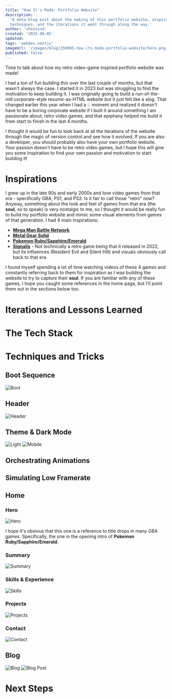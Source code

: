 ```yaml
---
title: "How It's Made: Portfolio Website"
description:
  'A meta-blog post about the making of this portfolio website, inspirations,
  techniques, and the iterations it went through along the way.'
author: 'shevtsod'
created: '2025-09-05'
updated:
tags: 'webdev,nextjs'
imageUrl: '/images/blog/250905-how-its-made-portfolio-website/hero.png'
published: false
---
```


Time to talk about how my retro video-game inspired portfolio website was made!

I had a ton of fun building this over the last couple of months, but that wasn't
always the case. I started it in 2023 but was struggling to find the motivation
to keep building it. I was originally going to build a run-of-the-mill
corporate-style resume-as-HTML website but it just felt like a slog. That
changed earlier this year when I had a 💡 moment and realized it doesn't have to
be a boring corporate website if I built it around something I am passionate
about, retro video games, and that epiphany helped me build it from start to
finish in the last 4 months.

I thought it would be fun to look back at all the iterations of the website
through the magic of version control and see how it evolved. If you are also a
developer, you should probably also have your own portfolio website. Your
passion doesn't have to be retro video games, but I hope this will give you some
inspiration to find your own passion and motivation to start building it!

# Inspirations

I grew up in the late 90s and early 2000s and love video games from that era -
specifically GBA, PS1, and PS2. Is it fair to call those "retro" now? Anyway,
something about the look and feel of games from that era (the **soul**, so to
speak) is very nostalgic to me, so I thought it would be really fun to build my
portfolio website and mimic some visual elements from games of that generation.
I had 4 main inspirations:

- [**Mega Man Battle Network**](https://en.wikipedia.org/wiki/Mega_Man_Battle_Network)
- [**Metal Gear Solid**](<https://en.wikipedia.org/wiki/Metal_Gear_Solid_(1998_video_game)>)
- [**Pokemon Ruby/Sapphire/Emerald**](https://en.wikipedia.org/wiki/Pok%C3%A9mon_Ruby_and_Sapphire)
- [**Signalis**](https://en.wikipedia.org/wiki/Signalis) - Not technically a
  retro game being that it released in 2022, but its influences (Resident Evil
  and Silent Hill) and visuals obviously call back to that era.

I found myself spending a lot of time watching videos of these 4 games and
constantly referring back to them for inspiration as I was building the website
to try to capture their **soul**. If you are familiar with any of these games, I
hope you caught some references in the home page, but I'll point them out in the
sections below too.

# Iterations and Lessons Learned

# The Tech Stack

# Techniques and Tricks

## Boot Sequence

![Boot](/images/blog/250905-how-its-made-portfolio-website/boot.png)

## Header

![Header](/images/blog/250905-how-its-made-portfolio-website/header.png)

## Theme & Dark Mode

![Light](/images/blog/250905-how-its-made-portfolio-website/light.png)
![Mobile](/images/blog/250905-how-its-made-portfolio-website/mobile.png)

## Orchestrating Animations

## Simulating Low Framerate

## Home

### Hero

![Hero](/images/blog/250905-how-its-made-portfolio-website/hero.png)

I hope it's obvious that this one is a reference to title drops in many GBA
games. Specifically, the one in the opening intro of **Pokemon
Ruby/Sapphire/Emerald**.

<YouTubeEmbed videoId="shUkq1sfSyU" />

### Summary

![Summary](/images/blog/250905-how-its-made-portfolio-website/summary.png)

### Skills & Experience

![Skills](/images/blog/250905-how-its-made-portfolio-website/skills.png)

### Projects

![Projects](/images/blog/250905-how-its-made-portfolio-website/projects.png)

### Contact

![Contact](/images/blog/250905-how-its-made-portfolio-website/contact.png)

## Blog

![Blog](/images/blog/250905-how-its-made-portfolio-website/blog.png)
![Blog Post](/images/blog/250905-how-its-made-portfolio-website/blog-post.png)

# Next Steps
